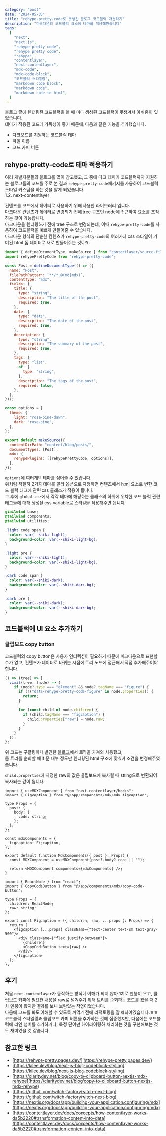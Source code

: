 ```yaml
---
category: "post"
date: "2024-05-30"
title: "rehype-pretty-code로 못생긴 블로그 코드블럭 개선하기"
description: "마크다운의 코드블럭 요소에 테마를 적용해봤습니다"
tags:
  [
    "next",
    "next.js",
    "rehype-pretty-code",
    "rehype pretty code",
    "rehype",
    "contentlayer",
    "next-contentlayer",
    "mdx-code",
    "mdx-code-block",
    "코드블럭 스타일링",
    "markdown code block",
    "markdown code",
    "markdown code to html",
  ]
---
```


블로그 글에 렌더링된 코드블럭을 볼 때 마다 생성된 코드블럭이 못생겨서 아쉬움이 있었습니다.<br />
테마가 적용된 코드가 가독성이 좋기 때문에, 다음과 같은 기능을 추가했습니다.<br />
- 다크모드를 지원하는 코드블럭 테마
- 파일 이름
- 코드 카피 버튼


## rehype-pretty-code로 테마 적용하기
여러 개발자분들의 블로그를 많이 참고했고, 그 중에 다크 테마가 코드블럭까지 지원하는 블로그들의 코드를 주로 본 결과 `rehype-pretty-code`패키지를 사용하여 코드블럭 스타일 커스텀을 하는 것을 알게 되었습니다.<br />
1.2. next-contentlayer

컨텐츠를 코드에서 데이터로 사용하기 위해 사용한 라이브러리 입니다.<br />
마크다운 컨텐츠가 데이터로 변경되기 전에 tree 구조인 node에 접근하여 요소를 조작하는 것이 가능합니다.<br />
마크다운을 렌더링하기 전에 tree 구조로 변경되는데, 이때 `rehype-pretty-code`를 사용하여 코드블럭을 예쁘게 만들어줄 수 있습니다.<br />
마크다운 형식의 단순한 컨텐츠가 `rehype-pretty-code`의 여러가지 css 스타일이 가미된 html 돔 데이터로 새로 만들어주는 것이죠.<br />

```js title="contentlayer.config.js"
import { defineDocumentType, makeSource } from "contentlayer/source-files";
import rehypePrettyCode from "rehype-pretty-code";

const Post = defineDocumentType(() => ({
  name: "Post",
  filePathPattern: `**/*.@(md|mdx)`,
  contentType: "mdx",
  fields: {
    title: {
      type: "string",
      description: "The title of the post",
      required: true,
    },
    date: {
      type: "date",
      description: "The date of the post",
      required: true,
    },
    description: {
      type: "string",
      description: "The summary of the post",
      required: true,
    },
    tags: {
      type: "list",
      of: {
        type: "string",
      },
      description: "The tags of the post",
      required: false,
    },
  },
}));
```

```js title="contentlayer.config.js"
const options = {
  theme: {
    light: "rose-pine-dawn",
    dark: "rose-pine",
  },
};

export default makeSource({
  contentDirPath: "content/blog/posts/",
  documentTypes: [Post],
  mdx: {
    rehypePlugins: [[rehypePrettyCode, options]],
  },
});
```

`options`에 여러개의 테마를 심어줄 수 있습니다.<br />
위처럼 적절히 2가지 테마를 골라 옵션으로 지정하면 컨텐츠에서 html 요소로 변한 코드 블럭 태그에 관련 css 클래스가 적용이 됩니다.<br />
그 후에 `global.css`에서 각각 테마에 해당하는 클래스의 하위에 위치한 코드 블럭 관련 태그들에 대해 생성된 css variable로 스타일을 적용해주면 됩니다.<br />

```css title="global.css"
@tailwind base;
@tailwind components;
@tailwind utilities;

.light code span {
  color: var(--shiki-light);
  background-color: var(--shiki-light-bg);
}

.light pre {
  color: var(--shiki-light);
  background-color: var(--shiki-light-bg);
}

.dark code span {
  color: var(--shiki-dark);
  background-color: var(--shiki-dark-bg);
}

.dark pre {
  color: var(--shiki-dark);
  background-color: var(--shiki-dark-bg);
}
```

## 코드블럭에 UI 요소 추가하기

### 클립보드 copy button

코드블럭의 copy button은 사용자 인터렉션이 필요하기 때문에 마크다운으로 표현할 수가 없고, 컨텐츠가 데이터로 바뀌는 시점에 트리 노드에 접근해서 직접 추가해주어야 합니다.<br />

```js title="contentlayer.config.js"
() => (tree) => {
  visit(tree, (node) => {
    if (node?.type === "element" && node?.tagName === "figure") {
      if (!("data-rehype-pretty-code-figure" in node.properties)) {
        return;
      }

      for (const child of node.children) {
        if (child.tagName === "figcaption") {
          child.properties["raw"] = node.raw;
        }
      }
    }
  });
};
```

위 코드는 구글링하다 발견한 [블로그](https://claritydev.net/blog/copy-to-clipboard-button-nextjs-mdx-rehype)에서 로직을 가져와 사용했고,<br />
돔 트리를 순회할 때 if 문 내부 정도만 렌더링된 html 구조에 맞춰서 조건을 변경해주었습니다.<br />

`child.properties`에 지정한 raw의 값은 클립보드에 복사될 때 string으로 변환되어 복사되는 값이 됩니다.<br />

```tsx title="mdx-components.tsx"
import { useMDXComponent } from "next-contentlayer/hooks";
import { Figcaption } from "@/app/components/mdx/mdx-figcaption";

type Props = {
  post: {
    body: {
      code: string;
    };
  };
};

const mdxComponents = {
  figcaption: Figcaption,
};

export default function MdxComponents({ post }: Props) {
  const MDXComponent = useMDXComponent(post?.body?.code || "");

  return <MDXComponent components={mdxComponents} />;
}
```

```tsx title="mdx-figcaption.tsx"
import { ReactNode } from "react";
import { CopyCodeButton } from "@/app/components/mdx/copy-code-button";

type Props = {
  children: ReactNode;
  raw: string;
};

export const Figcaption = ({ children, raw, ...props }: Props) => {
  return (
    <figcaption {...props} className={"text-center text-sm text-gray-500"}>
      <div className={"flex justify-between"}>
        {children}
        <CopyCodeButton text={raw} />
      </div>
    </figcaption>
  );
};
```

## 후기

처음 `next-contentlayer`가 동작하는 방식이 이해가 되지 않아 1차로 멘붕이 오고, 클립보드 카피에 필요한 내용을 raw로 넘겨주기 위해 트리를 순회하는 코드를 봤을 때 2차 멘붕이 왔지만 결과를 보니 보람있는 작업이었습니다.<br />
다음에 코드를 봐도 이해할 수 있도록 까먹기 전에 리팩토링을 잘 해놔야겠습니다.ㅎㅎ<br />
코드블럭 스타일링과 클립보드 카피 버튼을 추가하는 것에 집중했지만, 다음에는 코드블럭에 라인 넘버를 추가하거나, 특정 단어만 하이라이팅하 처리하는 것을 구현해보는 것도 재미있을 것 같습니다.<br />

## 참고한 링크

- [https://rehype-pretty.pages.dev/](https://rehype-pretty.pages.dev/)
- [https://kilee.dev/blog/next-js-blog-codeblock-styling](https://kilee.dev/blog/next-js-blog-codeblock-styling)
- [https://claritydev.net/blog/copy-to-clipboard-button-nextjs-mdx-rehype](https://claritydev.net/blog/copy-to-clipboard-button-nextjs-mdx-rehype)
- [https://github.com/witch-factory/witch-next-blog](https://github.com/witch-factory/witch-next-blog)
- [https://nextjs.org/docs/app/building-your-application/configuring/mdx](https://nextjs.org/docs/app/building-your-application/configuring/mdx)
- [https://contentlayer.dev/docs/concepts/how-contentlayer-works-da5b2220#transformation-content-into-data](https://contentlayer.dev/docs/concepts/how-contentlayer-works-da5b2220#transformation-content-into-data)
